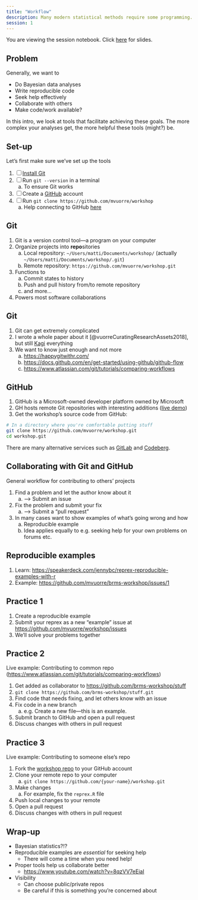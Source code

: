 ```yaml
---
title: "Workflow"
description: Many modern statistical methods require some programming. This is especially true of bayesian modeling. But how do I best write code that others can use, understand, and collaborate on? How do I seek help effectively? We take a look at writing reproducible examples, the version control tool Git, and the code collaboration platform GitHub.
session: 1
---
```


:::{.content-visible unless-format="revealjs"}
:::{.callout-note}
You are viewing the session notebook. Click [here](deck.html) for slides.
:::
:::

## Problem

Generally, we want to

- Do Bayesian data analyses
- Write reproducible code
- Seek help effectively
- Collaborate with others
- Make code/work available?

In this intro, we look at tools that facilitate achieving these goals. The more complex your analyses get, the more helpful these tools (might?) be.

## Set-up

Let's first make sure we've set up the tools

:::{.incremental}
1. [ ] [Install Git](https://happygitwithr.com/install-git)
2. [ ] Run `git --version` in a terminal
    a. To ensure Git works
3. [ ] Create a [GitHub](https://github.com) account
4. [ ] Run `git clone https://github.com/mvuorre/workshop`
    a. Help connecting to GitHub [here](https://happygitwithr.com/https-pat>)
:::

## Git

1. Git is a version control tool---a program on your computer
2. Organize projects into **repo**sitories
    a. Local repository: `~/Users/matti/Documents/workshop/` (actually `~/Users/matti/Documents/workshop/.git`)
    b. Remote repository: `https://github.com/mvuorre/workshop.git`
3. Functions to
    a. Commit states to history
    b. Push and pull history from/to remote repository
    c. and more...
4. Powers most software collaborations

## Git

1. Git can get extremely complicated
2. I wrote a whole paper about it [@vuorreCuratingResearchAssets2018], but still [Kagi](https://kagi.com/welcome) everything
3. We want to know just enough and not more
    a. <https://happygitwithr.com/>
    b. <https://docs.github.com/en/get-started/using-github/github-flow>
    c. <https://www.atlassian.com/git/tutorials/comparing-workflows>

## GitHub

1. GitHub is a Microsoft-owned developer platform owned by Microsoft
2. GH hosts remote Git repositories with interesting additions ([live demo](https://github.com/mvuorre/workshop))
3. Get the workshop's source code from GitHub:

```bash
# In a directory where you're comfortable putting stuff
git clone https://github.com/mvuorre/workshop.git
cd workshop.git
```

There are many alternative services such as [GitLab](https://about.gitlab.com/) and [Codeberg](https://codeberg.org/).

## Collaborating with Git and GitHub

General workflow for contributing to others' projects

1. Find a problem and let the author know about it
    a. --> Submit an issue
2. Fix the problem and submit your fix
    a. --> Submit a "pull request"
3. In many cases want to show examples of what's going wrong and how
    a. Reproducible example
    b. Idea applies equally to e.g. seeking help for your own problems on forums etc.

## Reproducible examples

1. Learn: <https://speakerdeck.com/jennybc/reprex-reproducible-examples-with-r>
2. Example: <https://github.com/mvuorre/brms-workshop/issues/1>

## Practice 1 {background-color="#f0f2f4"}

1. Create a reproducible example
2. Submit your reprex as a new "example" issue at <https://github.com/mvuorre/workshop/issues>
3. We'll solve your problems together

## Practice 2

Live example: Contributing to common repo (<https://www.atlassian.com/git/tutorials/comparing-workflows>)

1. Get added as collaborator to <https://github.com/brms-workshop/stuff>
2. `git clone https://github.com/brms-workshop/stuff.git`
3. Find code that needs fixing, and let others know with an issue
4. Fix code in a new branch
    a. e.g. Create a new file---this is an example.
5. Submit branch to GitHub and open a pull request
6. Discuss changes with others in pull request

## Practice 3

Live example: Contributing to someone else's repo

1. Fork the [workshop repo](https://github.com/mvuorre/workshop) to your GitHub account
2. Clone your remote repo to your computer
    a. `git clone https://github.com/{your-name}/workshop.git`
3. Make changes
    a. For example, fix the `reprex.R` file
4. Push local changes to your remote
5. Open a pull request
6. Discuss changes with others in pull request

## Wrap-up

- Bayesian statistics?!?
- Reproducible examples are *essential* for seeking help
    - There will come a time when you need help!
- Proper tools help us collaborate better
    - <https://www.youtube.com/watch?v=8qzVV7eEiaI>
- Visibility
    - Can choose public/private repos
    - Be careful if this is something you're concerned about
